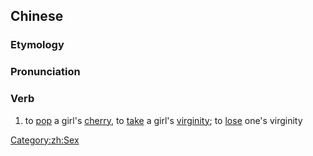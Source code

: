 {{also|破处}}
==Chinese==
{{zh-forms|s=破处}}

===Etymology===
{{zh-compound|破|處|to break|virginity}}

===Pronunciation===
{{zh-pron
|m=pòchǔ
|cat=v
}}

===Verb===
{{zh-verb}}

# to [[pop]] a girl's [[cherry]], to [[take]] a girl's [[virginity]]; to [[lose]] one's virginity

[[Category:zh:Sex]]
